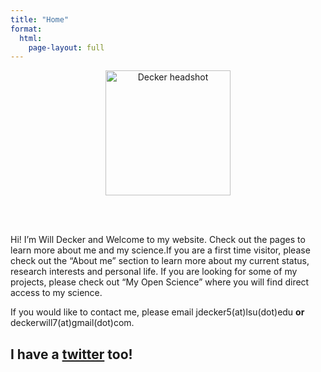 ```yaml
---
title: "Home"
format:
  html:
    page-layout: full
---
```


<center><a><img src="images/Headshot2.jpeg" alt="Decker headshot" width="200" class="headshot"/></a></center>

<br>
<br>

Hi! I'm Will Decker and Welcome to my website. Check out the pages to learn more about me and my science.If you are a first time visitor, please check out the "About me" section to learn more about my current status, research interests and personal life. If you are looking for some of my projects, please check out "My Open Science" where you will find direct access to my science.

If you would like to contact me, please email jdecker5(at)lsu(dot)edu **or** deckerwill7(at)gmail(dot)com.

I have a [twitter](https://twitter.com/jwilldecker) too!
---